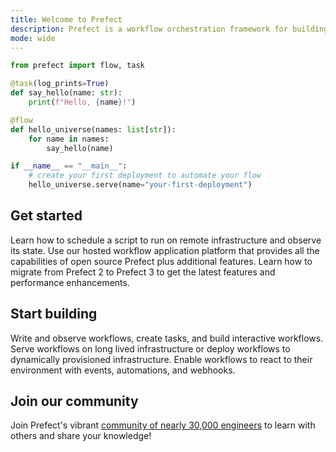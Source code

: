 ```yaml
---
title: Welcome to Prefect
description: Prefect is a workflow orchestration framework for building resilient data pipelines in Python.
mode: wide
---
```


```python
from prefect import flow, task

@task(log_prints=True)
def say_hello(name: str):
    print(f"Hello, {name}!")

@flow
def hello_universe(names: list[str]):
    for name in names:
        say_hello(name)

if __name__ == "__main__":
    # create your first deployment to automate your flow
    hello_universe.serve(name="your-first-deployment")
```

## Get started

<CardGroup cols={3}>
  <Card title="Quickstart" icon="play" href="/3.0rc/get-started/quickstart">
    Learn how to schedule a script to run on remote infrastructure and observe its state.
  </Card>
  <Card title="Prefect Cloud" icon="cloud" href="/3.0rc/manage/cloud/index">
    Use our hosted workflow application platform that provides all the capabilities of open source Prefect plus additional features.
  </Card>
  <Card title="Upgrade to Prefect 3" icon="sparkles" href="/3.0rc/resources/upgrade-prefect-3">
    Learn how to migrate from Prefect 2 to Prefect 3 to get the latest features and performance enhancements.
  </Card>
</CardGroup>

## Start building

<CardGroup cols={3}>
  <Card title="Develop" icon="code" href="/3.0rc/develop/write-flows">
    Write and observe workflows, create tasks, and build interactive workflows.
  </Card>
  <Card title="Deploy" icon="rocket" href="/3.0rc/deploy/dynamic-infra/index">
    Serve workflows on long lived infrastructure or deploy workflows to dynamically provisioned infrastructure.
  </Card>
  <Card title="Automate" icon="eyes" href="/3.0rc/automate/events/automations-triggers">
    Enable workflows to react to their environment with events, automations, and webhooks.
  </Card>
</CardGroup>

## Join our community

Join Prefect's vibrant [community of nearly 30,000 engineers](/contribute/index/) to learn with others and share your knowledge!